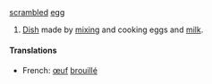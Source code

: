 =={{En}}==
[[scramble]]d [[egg]]
# [[Dish]] made by [[mix]]ing and cooking eggs and [[milk]].
====Translations====
*French: [[œuf]] [[brouillé]]